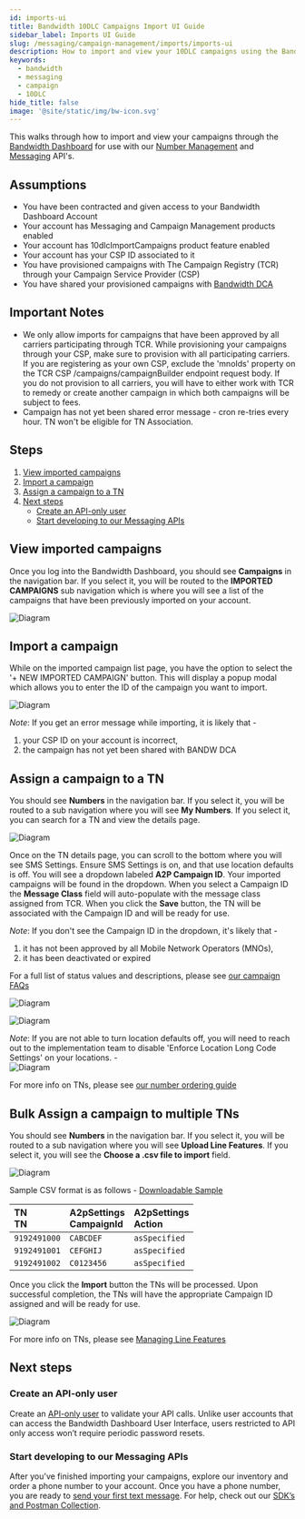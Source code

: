 ```yaml
---
id: imports-ui
title: Bandwidth 10DLC Campaigns Import UI Guide
sidebar_label: Imports UI Guide
slug: /messaging/campaign-management/imports/imports-ui
description: How to import and view your 10DLC campaigns using the Bandwidth Dashboard
keywords:
  - bandwidth
  - messaging
  - campaign
  - 10DLC
hide_title: false
image: '@site/static/img/bw-icon.svg'
---
```


This walks through how to import and view your campaigns through the [Bandwidth Dashboard](https://dashboard.bandwidth.com) for use with our [Number Management](/docs/numbers/) and [Messaging](/docs/messaging/) API's.

## Assumptions
* You have been contracted and given access to your Bandwidth Dashboard Account
* Your account has Messaging and Campaign Management products enabled
* Your account has 10dlcImportCampaigns product feature enabled
* Your account has your CSP ID associated to it
* You have provisioned campaigns with The Campaign Registry (TCR) through your Campaign Service Provider (CSP)
* You have shared your provisioned campaigns with [Bandwidth DCA](/docs/messaging/campaign-management/imports/faq/)

## Important Notes

* We only allow imports for campaigns that have been approved by all carriers participating through TCR. 
While provisioning your campaigns through your CSP, make sure to provision with all participating carriers. 
If you are registering as your own CSP, exclude the 'mnoIds' property on the TCR CSP /campaigns/campaignBuilder endpoint request body. 
If you do not provision to all carriers, you will have to either work with TCR to remedy or create another campaign in which both campaigns will be subject to fees.
* Campaign has not yet been shared error message - cron re-tries every hour. TN won't be eligible for TN Association.

## Steps
1. [View imported campaigns](#view-imported-campaigns)
1. [Import a campaign](#import-a-campaign)
1. [Assign a campaign to a TN](#assign-a-campaign-to-a-tn)
1. [Next steps](#next-steps)
    * [Create an API-only user](#create-an-api-only-user)
    * [Start developing to our Messaging APIs](#start-developing-to-our-messaging-apis)

## View imported campaigns
Once you log into the Bandwidth Dashboard, you should see **Campaigns** in the navigation bar. 
If you select it, you will be routed to the **IMPORTED CAMPAIGNS** sub navigation 
which is where you will see a list of the campaigns that have been previously imported on your account. 

![Diagram](@site/static/img/docs-diagrams/messaging/campaign-import-list.png)


## Import a campaign
While on the imported campaign list page, you have the option to select the '+ NEW IMPORTED CAMPAIGN' button.
This will display a popup modal which allows you to enter the ID of the campaign you want to import.

![Diagram](@site/static/img/docs-diagrams/messaging/campaign-import-modal.png)
<br/>

_Note_: If you get an error message while importing, it is likely that -
1) your CSP ID on your account is incorrect,
2) the campaign has not yet been shared with BANDW DCA

## Assign a campaign to a TN

You should see **Numbers** in the navigation bar. 
If you select it, you will be routed to a sub navigation where you will see **My Numbers**.
If you select it, you can search for a TN and view the details page.

![Diagram](@site/static/img/docs-diagrams/messaging/tn-option-order-1.png)
<br/>

Once on the TN details page, you can scroll to the bottom where you will see SMS Settings. 
Ensure SMS Settings is on, and that use location defaults is off. 
You will see a dropdown labeled **A2P Campaign ID**. 
Your imported campaigns will be found in the dropdown. 
When you select a Campaign ID the **Message Class** field will auto-populate with the message class assigned from TCR.
When you click the **Save** button, the TN will be associated with the Campaign ID and will be ready for use.<br/>

_Note_: 
If you don't see the Campaign ID in the dropdown, it's likely that - 
1. it has not been approved by all Mobile Network Operators (MNOs),
2. it has been deactivated or expired<br/>

For a full list of status values and descriptions, please see [our campaign FAQs](/docs/messaging/campaign-management/imports/faq/) <br/>

![Diagram](@site/static/img/docs-diagrams/messaging/tn-option-order-2.png)
  
![Diagram](@site/static/img/docs-diagrams/messaging/tn-option-order-3.png)

_Note_: 
If you are not able to turn location defaults off, you will need to reach out to the implementation team to disable 'Enforce Location Long Code Settings' on your locations. - <br/>
![Diagram](@site/static/img/docs-diagrams/messaging/disabled-location-defaults.png)
<br/>

For more info on TNs, please see [our number ordering guide](/docs/numbers/guides/searchingForNumbers/)

## Bulk Assign a campaign to multiple TNs
You should see **Numbers** in the navigation bar. 
If you select it, you will be routed to a sub navigation where you will see **Upload Line Features**.
If you select it, you will see the **Choose a .csv file to import** field.

![Diagram](@site/static/img/docs-diagrams/messaging/tn-bulk-upload-1.png)
<br/>

Sample CSV format is as follows - [Downloadable Sample](@site/static/csv/tn_option_order_sample.csv)

| TN <br/> TN       | A2pSettings <br/> CampaignId   | A2pSettings <br/> Action      | 
|:------------------|:------------------|:------------------|
| `9192491000`      | `CABCDEF`         | `asSpecified`     |
| `9192491001`      | `CEFGHIJ`         | `asSpecified`     |
| `9192491002`      | `C0123456`        | `asSpecified`     |

Once you click the **Import** button the TNs will be processed. 
Upon successful completion, the TNs will have the appropriate Campaign ID assigned and will be ready for use.

![Diagram](@site/static/img/docs-diagrams/messaging/tn-bulk-upload-2.png)
<br/>

For more info on TNs, please see [Managing Line Features](/docs/numbers/guides/manageNumberFeatures/)

## Next steps
### Create an API-only user
Create an [API-only user](/docs/account/credentials/) to validate your API calls. Unlike user accounts that can access the Bandwidth Dashboard User Interface, users restricted to API only access won’t require periodic password resets.

### Start developing to our Messaging APIs
After you've finished importing your campaigns, explore our inventory and order a phone number to your account. Once you have a phone number, you are ready to [send your first text message](/docs/messaging/createMessage/). For help, check out our [SDK’s and Postman Collection](/sdks/).
